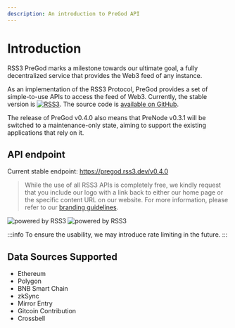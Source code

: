 ```yaml
---
description: An introduction to PreGod API
---
```



# Introduction

RSS3 PreGod marks a milestone towards our ultimate goal, a fully decentralized service that provides the Web3 feed of any instance.

As an implementation of the RSS3 Protocol, PreGod provides a set of simple-to-use APIs to access the feed of Web3. Currently, the stable version is [![RSS3](https://badge.rss3.workers.dev/?version=v0.4.0)](https://github.com/NaturalSelectionLabs/RSS3/blob/main/versions/v0.4.0.md). The source code is [available on GitHub](https://github.com/NaturalSelectionLabs/RSS3-PreGod).

The release of PreGod v0.4.0 also means that PreNode v0.3.1 will be switched to a maintenance-only state, aiming to support the existing applications that rely on it.

## API endpoint

Current stable endpoint: <https://pregod.rss3.dev/v0.4.0>

> While the use of all RSS3 APIs is completely free, we kindly request that you include our logo with a link back to either our home page or the specific content URL on our website. For more information, please refer to our [branding guidelines](/docs/misc/branding).

![powered by RSS3](../img/poweredByRSS3.png)
![powered by RSS3](../img/poweredByRSS3Dark.png)

:::info
To ensure the usability, we may introduce rate limiting in the future.
:::

## Data Sources Supported

- Ethereum
- Polygon
- BNB Smart Chain
- zkSync
- Mirror Entry
- Gitcoin Contribution
- Crossbell
